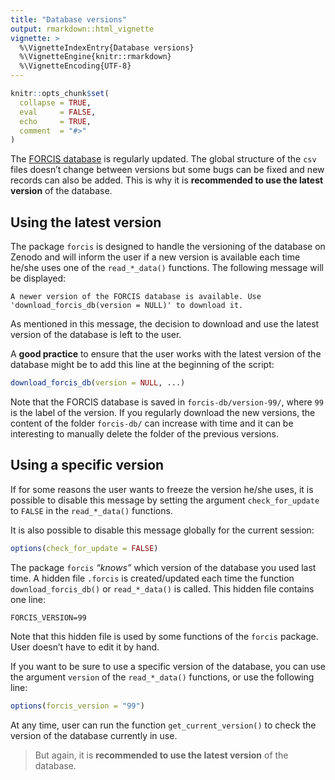 ```yaml
---
title: "Database versions"
output: rmarkdown::html_vignette
vignette: >
  %\VignetteIndexEntry{Database versions}
  %\VignetteEngine{knitr::rmarkdown}
  %\VignetteEncoding{UTF-8}
---
```


```r
knitr::opts_chunk$set(
  collapse = TRUE,
  eval     = FALSE,
  echo     = TRUE,
  comment  = "#>"
)
```

The [FORCIS database](https://zenodo.org/doi/10.5281/zenodo.7390791) is regularly updated. The global structure of the `csv` files doesn't change between versions but some bugs can be fixed and new records can also be added. This is why it is **recommended to use the latest version** of the database.


## Using the latest version

The package `forcis` is designed to handle the versioning of the database on Zenodo and will inform the user if a new version is available each time he/she uses one of the `read_*_data()` functions. The following message will be displayed:

```
A newer version of the FORCIS database is available. Use 'download_forcis_db(version = NULL)' to download it.
```

As mentioned in this message, the decision to download and use the latest version of the database is left to the user.

A **good practice** to ensure that the user works with the latest version of the database might be to add this line at the beginning of the script:

```r
download_forcis_db(version = NULL, ...)
```

Note that the FORCIS database is saved in `forcis-db/version-99/`, where `99` is the label of the version. If you regularly download the new versions, the content of the folder `forcis-db/` can increase with time and it can be interesting to manually delete the folder of the previous versions.


## Using a specific version

If for some reasons the user wants to freeze the version he/she uses, it is possible to disable this message by setting the argument `check_for_update` to `FALSE` in the `read_*_data()` functions.

It is also possible to disable this message globally for the current session:

```r
options(check_for_update = FALSE)
```

The package `forcis` _"knows"_ which version of the database you used last time. A hidden file `.forcis` is created/updated each time the function `download_forcis_db()` or `read_*_data()` is called. This hidden file contains one line:

```
FORCIS_VERSION=99
```

Note that this hidden file is used by some functions of the `forcis` package. User doesn't have to edit it by hand.

If you want to be sure to use a specific version of the database, you can use the argument `version` of the `read_*_data()` functions, or use the following line:

```r
options(forcis_version = "99")
```

At any time, user can run the function `get_current_version()` to check the version of the database currently in use.

> But again, it is **recommended to use the latest version** of the database.
